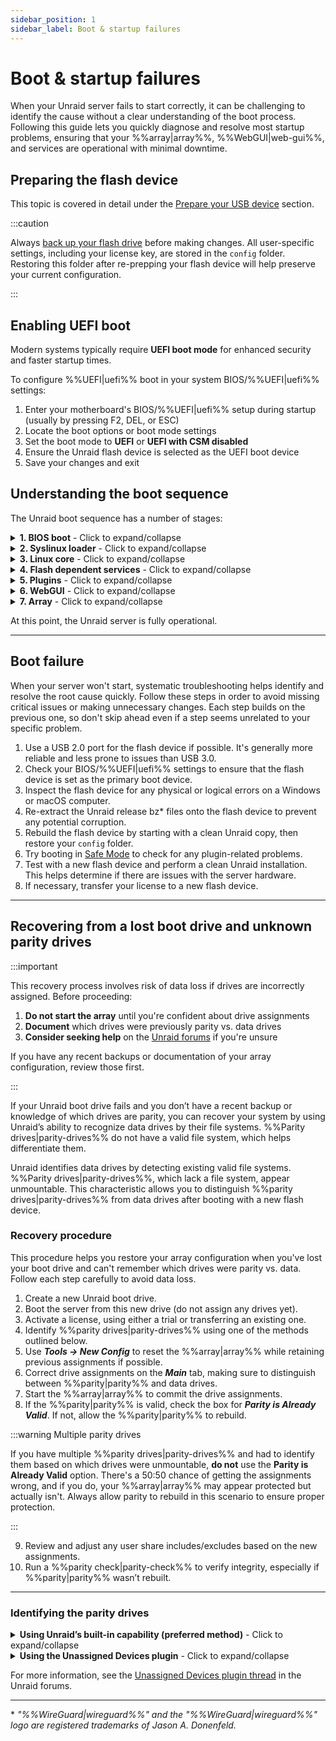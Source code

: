 ```yaml
---
sidebar_position: 1
sidebar_label: Boot & startup failures
---
```



# Boot & startup failures

When your Unraid server fails to start correctly, it can be challenging to identify the cause without a clear understanding of the boot process. Following this guide lets you quickly diagnose and resolve most startup problems, ensuring that your %%array|array%%, %%WebGUI|web-gui%%, and services are operational with minimal downtime.

## Preparing the flash device

This topic is covered in detail under the [Prepare your USB device](../../getting-started/set-up-unraid/create-your-bootable-media.mdx#prepare-your-usb-device) section.

:::caution

Always [back up your flash drive](../../system-administration/maintain-and-update/changing-the-flash-device.mdx#backing-up-your-flash-device) before making changes. All user-specific settings, including your license key, are stored in the `config` folder. Restoring this folder after re-prepping your flash device will help preserve your current configuration.

:::

## Enabling UEFI boot

Modern systems typically require **UEFI boot mode** for enhanced security and faster startup times.

To configure %%UEFI|uefi%% boot in your system BIOS/%%UEFI|uefi%% settings:

1. Enter your motherboard's BIOS/%%UEFI|uefi%% setup during startup (usually by pressing F2, DEL, or ESC)
2. Locate the boot options or boot mode settings
3. Set the boot mode to **UEFI** or **UEFI with CSM disabled**
4. Ensure the Unraid flash device is selected as the UEFI boot device
5. Save your changes and exit

## Understanding the boot sequence

The Unraid boot sequence has a number of stages:

<details>
  <summary><strong>1. BIOS boot</strong> - Click to expand/collapse</summary>

  The BIOS/UEFI firmware initializes hardware and locates the bootable device. This is the foundation of the entire boot process.

  - The motherboard BIOS recognizes the Unraid bootable flash device.
  - Setting the flash device as the default boot device varies based on your BIOS; check your motherboard manual for guidance.
  - The flash device supports both **legacy (CSM)** and **%%UEFI|uefi%%** boot modes.
  - For %%UEFI|uefi%% boot, ensure the `EFI` folder on the flash device does not have a trailing hyphen (`-`).

</details>

<details>
  <summary><strong>2. Syslinux loader</strong> - Click to expand/collapse</summary>

  The bootloader presents startup options and loads the Linux kernel into memory. This stage determines which operating system or diagnostic tool will run.

  - Boot menu entries are defined in the `syslinux/syslinux.cfg` file on the flash device.
  - You can edit this file through the %%WebGUI|web-gui%% under ***Main → Syslinux configuration***.
  - **Memtest86+**, which ships with current builds of Unraid, works in both legacy and %%UEFI|uefi%% modes. For older Unraid versions, obtain a compatible version from [the official Memtest site](https://www.memtest86.com/) for %%UEFI|uefi%%.
  - If no option is selected, the default boots after a timeout, which is useful for headless operation.

</details>

<details>
  <summary><strong>3. Linux core</strong> - Click to expand/collapse</summary>

  The Linux kernel initializes and begins hardware detection. This is where the operating system takes control from the bootloader.

  - **Syslinux** loads the Linux core from the flash device into RAM.
  - You’ll see console messages showing bz\* files loading.
  - Errors at this stage often indicate issues with the flash device.
  - Linux detects hardware during startup.

</details>

<details>
  <summary><strong>4. Flash dependent services</strong> - Click to expand/collapse</summary>

  The flash device becomes accessible and essential services begin loading. This stage is critical for configuration and network access.

  - The flash device mounts at `/boot`.
  - If it fails to mount, you may still see a login prompt, but this indicates an incomplete boot.
  - Use the `df` command to check if `/boot` is mounted.
  - The flash device must be labeled **UNRAID** (all caps) for proper mounting.
  - Additional drivers and firmware will become available at this stage.
  - Configuration is loaded into RAM.
  - Standard Linux services, including networking and %%WireGuard|wireguard%% VPN (if enabled), start here.

</details>

<details>
  <summary><strong>5. Plugins</strong> - Click to expand/collapse</summary>

  Third-party extensions and customizations are loaded to enhance system functionality. Plugin issues can prevent successful startup.

  - Installed plugins are loaded during this step.
  - **Safe boot** options can suppress plugin loading if needed.

</details>

<details>
  <summary><strong>6. WebGUI</strong> - Click to expand/collapse</summary>

  The web-based management interface becomes available, allowing remote administration and configuration of your server.

  - The %%WebGUI|web-gui%% starts at this point.
  - The `config/go` file on the flash device can run user commands before or after the %%WebGUI|web-gui%% starts.

</details>

<details>
  <summary><strong>7. Array</strong> - Click to expand/collapse</summary>

  Storage devices are mounted and made available, completing the boot process. This is where your data becomes accessible.

  - If auto-start is enabled, the %%array|array%% starts here; otherwise, a manual start will be required.
  - Drives will be mounted as `/dev/diskX` and `/mnt/cache` (if present).
  - Shares become available on the network as `/mnt/user/sharename`.
  - Docker containers will start in the order specified on the Docker tab, with customizable delays.
  - Auto-start virtual machines (%%VMs|vm%%) will also launch.

</details>

At this point, the Unraid server is fully operational.

---

## Boot failure

When your server won't start, systematic troubleshooting helps identify and resolve the root cause quickly. Follow these steps in order to avoid missing critical issues or making unnecessary changes. Each step builds on the previous one, so don't skip ahead even if a step seems unrelated to your specific problem.

1. Use a USB 2.0 port for the flash device if possible. It's generally more reliable and less prone to issues than USB 3.0.
2. Check your BIOS/%%UEFI|uefi%% settings to ensure that the flash device is set as the primary boot device.
3. Inspect the flash device for any physical or logical errors on a Windows or macOS computer.
4. Re-extract the Unraid release bz\* files onto the flash device to prevent any potential corruption.
5. Rebuild the flash device by starting with a clean Unraid copy, then restore your `config` folder.
6. Try booting in [Safe Mode](../../using-unraid-to/customize-your-experience/plugins.mdx#troubleshooting-with-safe-mode) to check for any plugin-related problems.
7. Test with a new flash device and perform a clean Unraid installation. This helps determine if there are issues with the server hardware.
8. If necessary, transfer your license to a new flash device.

---

## Recovering from a lost boot drive and unknown parity drives

:::important

This recovery process involves risk of data loss if drives are incorrectly assigned. Before proceeding:

1. **Do not start the array** until you're confident about drive assignments
2. **Document** which drives were previously parity vs. data drives
3. **Consider seeking help** on the [Unraid forums](https://forums.unraid.net/) if you're unsure

If you have any recent backups or documentation of your array configuration, review those first.

:::

If your Unraid boot drive fails and you don’t have a recent backup or knowledge of which drives are parity, you can recover your system by using Unraid’s ability to recognize data drives by their file systems. %%Parity drives|parity-drives%% do not have a valid file system, which helps differentiate them.

Unraid identifies data drives by detecting existing valid file systems. %%Parity drives|parity-drives%%, which lack a file system, appear unmountable. This characteristic allows you to distinguish %%parity drives|parity-drives%% from data drives after booting with a new flash device.

### Recovery procedure

This procedure helps you restore your array configuration when you've lost your boot drive and can't remember which drives were parity vs. data. Follow each step carefully to avoid data loss.

1. Create a new Unraid boot drive.
2. Boot the server from this new drive (do not assign any drives yet).
3. Activate a license, using either a trial or transferring an existing one.
4. Identify %%parity drives|parity-drives%% using one of the methods outlined below.
5. Use ***Tools → New Config*** to reset the %%array|array%% while retaining previous assignments if possible.
6. Correct drive assignments on the ***Main*** tab, making sure to distinguish between %%parity|parity%% and data drives.
7. Start the %%array|array%% to commit the drive assignments.
8. If the %%parity|parity%% is valid, check the box for ***Parity is Already Valid***. If not, allow the %%parity|parity%% to rebuild.

:::warning Multiple parity drives

If you have multiple %%parity drives|parity-drives%% and had to identify them based on which drives were unmountable, **do not** use the **Parity is Already Valid** option. There's a 50:50 chance of getting the assignments wrong, and if you do, your %%array|array%% may appear protected but actually isn't. Always allow parity to rebuild in this scenario to ensure proper protection.

:::

9. Review and adjust any user share includes/excludes based on the new assignments.
10. Run a %%parity check|parity-check%% to verify integrity, especially if %%parity|parity%% wasn’t rebuilt.

---

### Identifying the parity drives

<details>
  <summary><strong>Using Unraid’s built-in capability (preferred method)</strong> - Click to expand/collapse</summary>

  This method does not require plugins, but it will invalidate %%parity|parity%%, necessitating a rebuild.

  To use this method:

  1. Assign all drives as data drives and start it.
  2. %%Parity drives|parity-drives%% will show as unmountable since they lack a valid file system.
  3. Confirm that the number of unmountable drives matches your %%parity|parity%% count.
  4. Take note of the serial numbers of these drives.
  5. If relevant, you can check mounted data drives to confirm their order.

</details>

<details>
  <summary><strong>Using the Unassigned Devices plugin</strong> - Click to expand/collapse</summary>

  This plugin-based method preserves the validity of %%parity|parity%% by mounting drives in read-only mode.

  To use this method:

  1. Install the [**Unassigned Devices** plugin](https://unraid.net/community/apps?q=unassigned+devices#r:~:text=don%27t%20be%20carefull!!!-,Unassigned%20Devices,-dlandon) from the ***Apps*** tab.
  2. Mount each disk read-only, one at a time.
  3. Drives that fail to mount are likely %%parity drives|parity-drives%% (you cannot differentiate between parity1 and parity2).
  4. Inspect mounted data drives to identify their order, if necessary.

</details>

For more information, see the [Unassigned Devices plugin thread](https://forums.unraid.net/topic/55481-unassigned-devices-managing-unassigned-devices-without-rebooting/) in the Unraid forums.

---

\* *"%%WireGuard|wireguard%%" and the "%%WireGuard|wireguard%%" logo are registered trademarks of Jason A. Donenfeld.*

